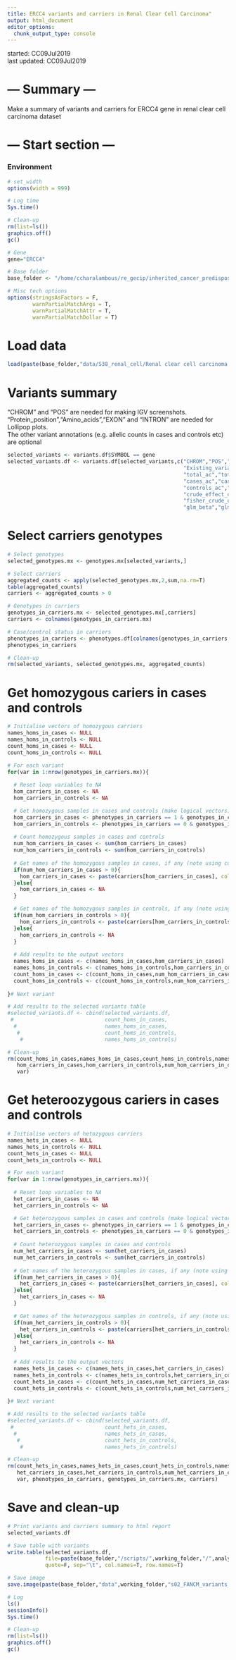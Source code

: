 ```yaml
---
title: ERCC4 variants and carriers in Renal Clear Cell Carcinoma"
output: html_document
editor_options: 
  chunk_output_type: console
---
```


started: CC09Jul2019  
last updated: CC09Jul2019  

# --- Summary --- #

Make a summary of variants and carriers for ERCC4 gene in renal clear cell carcinoma dataset  

# --- Start section --- #

### Environment

<style>
pre {
  overflow-x: auto;
}
pre code {
  word-wrap: normal;
  white-space: pre;
}
</style>

```r

# set_width
options(width = 999)

# Log time
Sys.time()

# Clean-up
rm(list=ls())
graphics.off()
gc()

# Gene
gene="ERCC4"

# Base folder
base_folder <- "/home/ccharalambous/re_gecip/inherited_cancer_predisposition/ccharalambous/Final_execution"

# Misc tech options
options(stringsAsFactors = F,
        warnPartialMatchArgs = T, 
        warnPartialMatchAttr = T, 
        warnPartialMatchDollar = T)

```

# Load data  

```r

load(paste(base_folder,"data/S38_renal_cell/Renal clear cell carcinoma.RData",sep="/"))

```

# Variants summary

"CHROM" and "POS" are needed for making IGV screenshots.  
"Protein_position","Amino_acids","EXON" and "INTRON" are needed for Lollipop plots.  
The other variant annotations (e.g. allelic counts in cases and controls etc) are optional  

```r

selected_variants <- variants.df$SYMBOL == gene
selected_variants.df <- variants.df[selected_variants,c("CHROM","POS","SYMBOL","Protein_position","Amino_acids","EXON","INTRON",
                                                        "Existing_variation","Consequence","ClinVar","LoF","FIM","gnomAD_NFE_AF",
                                                        "total_ac","total_an","total_af",
                                                        "cases_ac","cases_an","cases_af",
                                                        "controls_ac","controls_an","controls_af",
                                                        "crude_effect_direction",
                                                        "fisher_crude_or","fisher_crude_p","fisher_crude_fdr",
                                                        "glm_beta","glm_p","glm_fdr","glm_status")]

```

# Select carriers genotypes

```r

# Select genotypes
selected_genotypes.mx <- genotypes.mx[selected_variants,]

# Select carriers
aggregated_counts <- apply(selected_genotypes.mx,2,sum,na.rm=T)
table(aggregated_counts)
carriers <- aggregated_counts > 0

# Genotypes in carriers
genotypes_in_carriers.mx <- selected_genotypes.mx[,carriers]
carriers <- colnames(genotypes_in_carriers.mx)

# Case/control status in carriers
phenotypes_in_carriers <- phenotypes.df[colnames(genotypes_in_carriers.mx),"cc"]
phenotypes_in_carriers

# Clean-up
rm(selected_variants, selected_genotypes.mx, aggregated_counts)

```

# Get homozygous cariers in cases and controls

```r

# Initialise vectors of homozygous carriers
names_homs_in_cases <- NULL
names_homs_in_controls <- NULL
count_homs_in_cases <- NULL
count_homs_in_controls <- NULL

# For each variant
for(var in 1:nrow(genotypes_in_carriers.mx)){
  
  # Reset loop variables to NA
  hom_carriers_in_cases <- NA
  hom_carriers_in_controls <- NA

  # Get homozygous samples in cases and controls (make logical vectors)
  hom_carriers_in_cases <- phenotypes_in_carriers == 1 & genotypes_in_carriers.mx[var,] == 2
  hom_carriers_in_controls <- phenotypes_in_carriers == 0 & genotypes_in_carriers.mx[var,] == 2
  
  # Count homozygous samples in cases and controls
  num_hom_carriers_in_cases <- sum(hom_carriers_in_cases)
  num_hom_carriers_in_controls <- sum(hom_carriers_in_controls)
  
  # Get names of the homozygous samples in cases, if any (note using collapse instead of sep!)
  if(num_hom_carriers_in_cases > 0){
    hom_carriers_in_cases <- paste(carriers[hom_carriers_in_cases], collapse=",")
  }else{
    hom_carriers_in_cases <- NA
  }

  # Get names of the homozygous samples in controls, if any (note using collapse instead of sep!)
  if(num_hom_carriers_in_controls > 0){
    hom_carriers_in_controls <- paste(carriers[hom_carriers_in_controls], collapse=",")
  }else{
    hom_carriers_in_controls <- NA
  }
  
  # Add results to the output vectors
  names_homs_in_cases <- c(names_homs_in_cases,hom_carriers_in_cases)
  names_homs_in_controls <- c(names_homs_in_controls,hom_carriers_in_controls)
  count_homs_in_cases <- c(count_homs_in_cases,num_hom_carriers_in_cases)
  count_homs_in_controls <- c(count_homs_in_controls,num_hom_carriers_in_controls)
  
}# Next variant

# Add results to the selected variants table
#selected_variants.df <- cbind(selected_variants.df,
 #                             count_homs_in_cases,
  #                            names_homs_in_cases,
   #                           count_homs_in_controls,
    #                          names_homs_in_controls)

# Clean-up
rm(count_homs_in_cases,names_homs_in_cases,count_homs_in_controls,names_homs_in_controls,
   hom_carriers_in_cases,hom_carriers_in_controls,num_hom_carriers_in_cases,num_hom_carriers_in_controls,
   var)

```

# Get heteroozygous cariers in cases and controls

```r

# Initialise vectors of hetozygous carriers
names_hets_in_cases <- NULL
names_hets_in_controls <- NULL
count_hets_in_cases <- NULL
count_hets_in_controls <- NULL

# For each variant
for(var in 1:nrow(genotypes_in_carriers.mx)){
  
  # Reset loop variables to NA
  het_carriers_in_cases <- NA
  het_carriers_in_controls <- NA

  # Get heterozygous samples in cases and controls (make logical vectors)
  het_carriers_in_cases <- phenotypes_in_carriers == 1 & genotypes_in_carriers.mx[var,] == 1
  het_carriers_in_controls <- phenotypes_in_carriers == 0 & genotypes_in_carriers.mx[var,] == 1
  
  # Count heterozygous samples in cases and controls
  num_het_carriers_in_cases <- sum(het_carriers_in_cases)
  num_het_carriers_in_controls <- sum(het_carriers_in_controls)
  
  # Get names of the heterozygous samples in cases, if any (note using collapse instead of sep!)
  if(num_het_carriers_in_cases > 0){
    het_carriers_in_cases <- paste(carriers[het_carriers_in_cases], collapse=",")
  }else{
    het_carriers_in_cases <- NA
  }

  # Get names of the heterozygous samples in controls, if any (note using collapse instead of sep!)
  if(num_het_carriers_in_controls > 0){
    het_carriers_in_controls <- paste(carriers[het_carriers_in_controls], collapse=",")
  }else{
    het_carriers_in_controls <- NA
  }
  
  # Add results to the output vectors
  names_hets_in_cases <- c(names_hets_in_cases,het_carriers_in_cases)
  names_hets_in_controls <- c(names_hets_in_controls,het_carriers_in_controls)
  count_hets_in_cases <- c(count_hets_in_cases,num_het_carriers_in_cases)
  count_hets_in_controls <- c(count_hets_in_controls,num_het_carriers_in_controls)
  
}# Next variant

# Add results to the selected variants table
#selected_variants.df <- cbind(selected_variants.df,
 #                             count_hets_in_cases,
  #                            names_hets_in_cases,
   #                           count_hets_in_controls,
    #                          names_hets_in_controls)

# Clean-up
rm(count_hets_in_cases,names_hets_in_cases,count_hets_in_controls,names_hets_in_controls,
   het_carriers_in_cases,het_carriers_in_controls,num_het_carriers_in_cases,num_het_carriers_in_controls,
   var, phenotypes_in_carriers, genotypes_in_carriers.mx, carriers)

```

# Save and clean-up 

```r

# Print variants and carriers summary to html report
selected_variants.df

# Save table with variants
write.table(selected_variants.df, 
            file=paste(base_folder,"/scripts/",working_folder,"/",analysis_name,"_",gene,"_variants_summary.tsv",sep=""),
            quote=F, sep="\t", col.names=T, row.names=T)

# Save image
save.image(paste(base_folder,"data",working_folder,"s02_FANCM_variants_and_carriers.RData",sep="/"))

# Log
ls()
sessionInfo()
Sys.time()

# Clean-up
rm(list=ls())
graphics.off()
gc()

```
